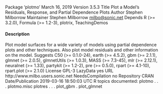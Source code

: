 Package ‘plotmo’
March 16, 2019
Version 3.5.3
Title Plot a Model's Residuals, Response, and Partial Dependence Plots
Author Stephen Milborrow
Maintainer Stephen Milborrow <milbo@sonic.net>
Depends R (>= 3.2.0), Formula (>= 1.2-3), plotrix, TeachingDemos

#### Description
 Plot model surfaces for a wide variety of models
using partial dependence plots and other techniques.
Also plot model residuals and other information on the model.
Suggests C50 (>= 0.1.0-24), earth (>= 4.5.2), gbm (>= 2.1.1), glmnet
(>= 2.0.5), glmnetUtils (>= 1.0.3), MASS (>= 7.3-45), mlr (>=
2.12.1), neuralnet (>= 1.33), partykit (>= 1.2-2), pre (>=
0.5.0), rpart (>= 4.1-10), rpart.plot (>= 2.1.0)
License GPL-3
LazyData yes
URL http://www.milbo.users.sonic.net
NeedsCompilation no
Repository CRAN
Date/Publication 2019-03-16 18:50:03 UTC
R topics documented:
plotmo . . .
plotmo.misc
plotres . . .
plot_gbm .
plot_glmnet

